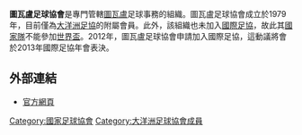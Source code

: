{{國家足協
|Name               = 圖瓦盧足球協會
|Logo               = TNFA logo verbeterd.png
|Founded            = 1979年
|FIFA affiliation   = 未加入
|Region             = [[大洋洲足協|大洋洲足協]]
|Region affiliation = 未正式加入
|President          = Paulson Panapa
}}

'''圖瓦盧足球協會'''是專門管轄[[圖瓦盧|圖瓦盧]]足球事務的組織。圖瓦盧足球協會成立於1979年，目前僅為[[大洋洲足協|大洋洲足協]]的附屬會員。此外，該組織也未加入[[國際足協|國際足協]]，故此其[[基里巴斯國家足球隊|國家隊]]不能參加[[世界盃足球賽|世界盃]]。2012年，圖瓦盧足球協會申請加入國際足協，這動議將會於2013年國際足協年會表決。

==外部連結==
* [https://web.archive.org/web/20130721215623/http://tnfa.tv/ 官方網頁]

{{大洋洲足球協會成員}}

[[Category:國家足球協會|Category:國家足球協會]]
[[Category:大洋洲足球協會成員|Category:大洋洲足球協會成員]]